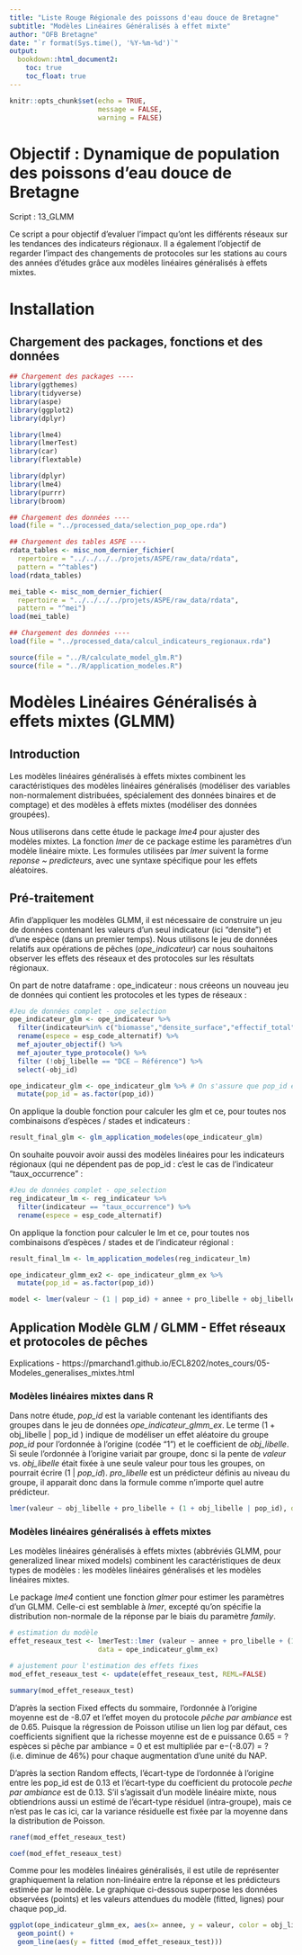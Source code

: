 ```yaml
---
title: "Liste Rouge Régionale des poissons d'eau douce de Bretagne"
subtitle: "Modèles Linéaires Généralisés à effet mixte"
author: "OFB Bretagne"
date: "`r format(Sys.time(), '%Y-%m-%d')`"
output:
  bookdown::html_document2:
    toc: true
    toc_float: true
---
```


```r
knitr::opts_chunk$set(echo = TRUE,
                      message = FALSE,
                      warning = FALSE)
```

# Objectif : Dynamique de population des poissons d'eau douce de Bretagne

Script : 13_GLMM

Ce script a pour objectif d'evaluer l'impact qu'ont les différents réseaux sur les tendances des indicateurs régionaux. Il a également l'objectif de regarder l'impact des changements de protocoles sur les stations au cours des années d'études grâce aux modèles linéaires généralisés à effets mixtes. 


# Installation 

## Chargement des packages, fonctions et des données 

```r
## Chargement des packages ----
library(ggthemes)
library(tidyverse)
library(aspe)
library(ggplot2)
library(dplyr)

library(lme4)
library(lmerTest)
library(car)
library(flextable)

library(dplyr)
library(lme4)
library(purrr)
library(broom)
```

```r
## Chargement des données ----
load(file = "../processed_data/selection_pop_ope.rda")

## Chargement des tables ASPE ----
rdata_tables <- misc_nom_dernier_fichier(
  repertoire = "../../../../projets/ASPE/raw_data/rdata",
  pattern = "^tables")
load(rdata_tables)

mei_table <- misc_nom_dernier_fichier(
  repertoire = "../../../../projets/ASPE/raw_data/rdata",
  pattern = "^mei")
load(mei_table)

```

```r
## Chargement des données ----
load(file = "../processed_data/calcul_indicateurs_regionaux.rda")
```

```r

source(file = "../R/calculate_model_glm.R")
source(file = "../R/application_modeles.R")

```


# Modèles Linéaires Généralisés à effets mixtes (GLMM)

## Introduction

Les modèles linéaires généralisés à effets mixtes combinent les caractéristiques des modèles linéaires généralisés (modéliser des variables non-normalement distribuées, spécialement des données binaires et de comptage) et des modèles à effets mixtes (modéliser des données groupées).


Nous utiliserons dans cette étude le package *lme4* pour ajuster des modèles mixtes. La fonction *lmer* de ce package estime les paramètres d’un modèle linéaire mixte. Les formules utilisées par *lmer* suivent la forme *reponse ~ predicteurs*, avec une syntaxe spécifique pour les effets aléatoires.


## Pré-traitement 

Afin d'appliquer les modèles GLMM, il est nécessaire de construire un jeu de données contenant les valeurs d'un seul indicateur (ici "densite") et d'une espèce (dans un premier temps). Nous utilisons le jeu de données relatifs aux opérations de pêches (*ope_indicateur*) car nous souhaitons observer les effets des réseaux et des protocoles sur les résultats régionaux. 


On part de notre dataframe : ope_indicateur : nous créeons un nouveau jeu de données qui contient les protocoles et les types de réseaux :

```r
#Jeu de données complet - ope_selection
ope_indicateur_glm <- ope_indicateur %>%
  filter(indicateur%in% c("biomasse","densite_surface","effectif_total","pourcentage_juveniles")) %>% 
  rename(espece = esp_code_alternatif) %>%
  mef_ajouter_objectif() %>%
  mef_ajouter_type_protocole() %>% 
  filter (!obj_libelle == "DCE – Référence") %>% 
  select(-obj_id)  

ope_indicateur_glm <- ope_indicateur_glm %>% # On s'assure que pop_id est bien en factor
  mutate(pop_id = as.factor(pop_id))

```


On applique la double fonction pour calculer les glm et ce, pour toutes nos combinaisons d'espèces / stades et indicateurs : 

```r
result_final_glm <- glm_application_modeles(ope_indicateur_glm)
```


On souhaite pouvoir avoir aussi des modèles linéaires pour les indicateurs régionaux (qui ne dépendent pas de pop_id : c'est le cas de l'indicateur "taux_occurrence" : 

```r
#Jeu de données complet - ope_selection
reg_indicateur_lm <- reg_indicateur %>%
  filter(indicateur == "taux_occurrence") %>% 
  rename(espece = esp_code_alternatif) 
```


On applique la fonction pour calculer le lm et ce, pour toutes nos combinaisons d'espèces / stades et de l'indicateur régional : 


```r
result_final_lm <- lm_application_modeles(reg_indicateur_lm)
```















```r
ope_indicateur_glmm_ex2 <- ope_indicateur_glmm_ex %>% 
  mutate(pop_id = as.factor(pop_id))
```

```r
model <- lmer(valeur ~ (1 | pop_id) + annee + pro_libelle + obj_libelle, data = ope_indicateur_glmm_ex2)
```


## Application Modèle GLM / GLMM - Effet réseaux et protocoles de pêches 

Explications - https://pmarchand1.github.io/ECL8202/notes_cours/05-Modeles_generalises_mixtes.html 



### Modèles linéaires mixtes dans R 

Dans notre étude, *pop_id* est la variable contenant les identifiants des groupes dans le jeu de données *ope_indicateur_glmm_ex*. Le terme (1 + obj_libelle | pop_id ) indique de modéliser un effet aléatoire du groupe *pop_id* pour l’ordonnée à l’origine (codée “1”) et le coefficient de *obj_libelle*. Si seule l’ordonnée à l’origine variait par groupe, donc si la pente de *valeur* vs. *obj_libelle* était fixée à une seule valeur pour tous les groupes, on pourrait écrire (1 | *pop_id*). *pro_libelle* est un prédicteur définis au niveau du groupe, il apparait donc dans la formule comme n'importe quel autre prédicteur.


```r
lmer(valeur ~ obj_libelle + pro_libelle + (1 + obj_libelle | pop_id), data = ope_indicateur_glmm_ex)
```


### Modèles linéaires généralisés à effets mixtes

Les modèles linéaires généralisés à effets mixtes (abbréviés GLMM, pour generalized linear mixed models) combinent les caractéristiques de deux types de modèles : les modèles linéaires généralisés et les modèles linéaires mixtes.


Le package *lme4* contient une fonction *glmer* pour estimer les paramètres d’un GLMM. Celle-ci est semblable à *lmer*, excepté qu’on spécifie la distribution non-normale de la réponse par le biais du paramètre *family*.

```r
# estimation du modèle
effet_reseaux_test <- lmerTest::lmer (valeur ~ annee + pro_libelle + (1 + obj_libelle | pop_id), 
                      data = ope_indicateur_glmm_ex)

# ajustement pour l'estimation des effets fixes
mod_effet_reseaux_test <- update(effet_reseaux_test, REML=FALSE)

summary(mod_effet_reseaux_test)


```

D’après la section Fixed effects du sommaire, l’ordonnée à l’origine moyenne est de -8.07 et l’effet moyen du protocole *pêche par ambiance* est de 0.65. Puisque la régression de Poisson utilise un lien log par défaut, ces coefficients signifient que la richesse moyenne est de e puissance 0.65 = ? espèces si pêche par ambiance = 0 et est multipliée par e−(-8.07) = ? (i.e. diminue de 46%) pour chaque augmentation d’une unité du NAP.

D’après la section Random effects, l’écart-type de l’ordonnée à l’origine entre les pop_id est de 0.13 et l’écart-type du coefficient du protocole *peche par ambiance* est de 0.13. S’il s’agissait d’un modèle linéaire mixte, nous obtiendrions aussi un estimé de l’écart-type résiduel (intra-groupe), mais ce n’est pas le cas ici, car la variance résiduelle est fixée par la moyenne dans la distribution de Poisson.



```r
ranef(mod_effet_reseaux_test)
```


```r
coef(mod_effet_reseaux_test)
```



Comme pour les modèles linéaires généralisés, il est utile de représenter graphiquement la relation non-linéaire entre la réponse et les prédicteurs estimée par le modèle. Le graphique ci-dessous superpose les données observées (points) et les valeurs attendues du modèle (fitted, lignes) pour chaque pop_id.

```r
ggplot(ope_indicateur_glmm_ex, aes(x= annee, y = valeur, color = obj_libelle)) +
  geom_point() +
  geom_line(aes(y = fitted (mod_effet_reseaux_test)))
```


